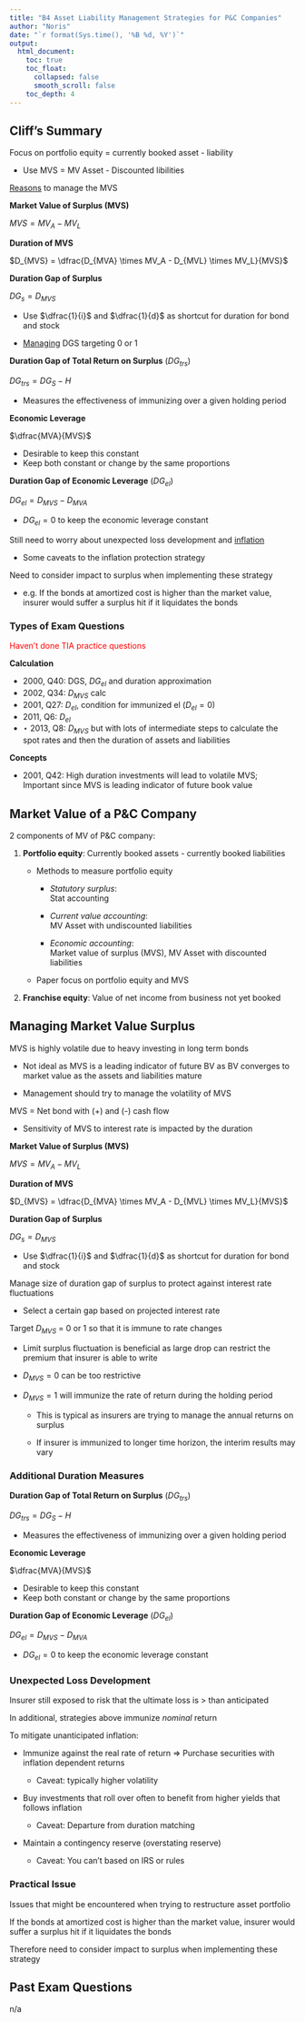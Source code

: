 ```yaml
---
title: "B4 Asset Liability Management Strategies for P&C Companies"
author: "Noris"
date: "`r format(Sys.time(), '%B %d, %Y')`"
output: 
  html_document:
    toc: true
    toc_float:
      collapsed: false
      smooth_scroll: false
    toc_depth: 4
---
```


## Cliff's Summary

Focus on portfolio equity = currently booked asset - liability

* Use MVS = MV Asset - Discounted libilities

[Reasons](#manage-MVS) to manage the MVS

**Market Value of Surplus (MVS)**

$MVS = MV_A - MV_L$

**Duration of MVS**

$D_{MVS} = \dfrac{D_{MVA} \times MV_A - D_{MVL} \times MV_L}{MVS}$

**Duration Gap of Surplus**

$DG_s = D_{MVS}$

* Use $\dfrac{1}{i}$ and $\dfrac{1}{d}$ as shortcut for duration for bond and stock

* [Managing](#DGS-manage) DGS targeting 0 or 1

**Duration Gap of Total Return on Surplus** ($DG_{trs}$)

$DG_{trs} = DG_S - H$

* Measures the effectiveness of immunizing over a given holding period

**Economic Leverage**

$\dfrac{MVA}{MVS}$

* Desirable to keep this constant
* Keep both constant or change by the same proportions

**Duration Gap of Economic Leverage** ($DG_{el}$)

$DG_{el} = D_{MVS} - D_{MVA}$

* $DG_{el} = 0$ to keep the economic leverage constant

Still need to worry about unexpected loss development and [inflation](#inflation)

* Some caveats to the inflation protection strategy

Need to consider impact to surplus when implementing these strategy

* e.g. If the bonds at amortized cost is higher than the market value, insurer would suffer a surplus hit if it liquidates the bonds

### Types of Exam Questions

<span style="color:red">Haven't done TIA practice questions</span>

**Calculation**

* 2000, Q40: DGS, $DG_{el}$ and duration approximation
* 2002, Q34: $D_{MVS}$ calc
* 2001, Q27: $D_{el}$, condition for immunized el ($D_{el} = 0$)
* 2011, Q6: $D_{el}$
* $\star$ 2013, Q8: $D_{MVS}$ but with lots of intermediate steps to calculate the spot rates and then the duration of assets and liabilities

**Concepts**

* 2001, Q42: High duration investments will lead to volatile MVS; Important since MVS is leading indicator of future book value

## Market Value of a P&C Company

2 components of MV of P&C company:

1) **Portfolio equity**: Currently booked assets - currently booked liabilities

    * Methods to measure portfolio equity
    
        * *Statutory surplus*:  
        Stat accounting
        
        * *Current value accounting*:  
        MV Asset with undiscounted liabilities
        
        * *Economic accounting*:  
        Market value of surplus (MVS), MV Asset with discounted liabilities
    
    * Paper focus on portfolio equity and MVS
    
2) **Franchise equity**: Value of net income from business not yet booked

## Managing Market Value Surplus

<a name="manage-MVS"></a>

MVS is highly volatile due to heavy investing in long term bonds

* Not ideal as MVS is a leading indicator of future BV as BV converges to market value as the assets and liabilities mature

* Management should try to manage the volatility of MVS

MVS = Net bond with (+) and (-) cash flow

* Sensitivity of MVS to interest rate is impacted by the duration

**Market Value of Surplus (MVS)**

$MVS = MV_A - MV_L$

**Duration of MVS**

$D_{MVS} = \dfrac{D_{MVA} \times MV_A - D_{MVL} \times MV_L}{MVS}$

**Duration Gap of Surplus**

$DG_s = D_{MVS}$

* Use $\dfrac{1}{i}$ and $\dfrac{1}{d}$ as shortcut for duration for bond and stock

<a name="DGS-manage"></a> Manage size of duration gap of surplus to protect against interest rate fluctuations

* Select a certain gap based on projected interest rate

Target $D_{MVS}$ = 0 or 1 so that it is immune to rate changes

* Limit surplus fluctuation is beneficial as large drop can restrict the premium that insurer is able to write

* $D_{MVS} = 0$ can be too restrictive

* $D_{MVS} = 1$ will immunize the rate of return during the holding period

    * This is typical as insurers are trying to manage the annual returns on surplus
    
    * If insurer is immunized to longer time horizon, the interim results may vary
    
### Additional Duration Measures

**Duration Gap of Total Return on Surplus** ($DG_{trs}$)

$DG_{trs} = DG_S - H$

* Measures the effectiveness of immunizing over a given holding period

**Economic Leverage**

$\dfrac{MVA}{MVS}$

* Desirable to keep this constant
* Keep both constant or change by the same proportions

**Duration Gap of Economic Leverage** ($DG_{el}$)

$DG_{el} = D_{MVS} - D_{MVA}$

* $DG_{el} = 0$ to keep the economic leverage constant

### Unexpected Loss Development

Insurer still exposed to risk that the ultimate loss is > than anticipated

In additional, strategies above immunize *nominal* return

<a name="inflation"></a> To mitigate unanticipated inflation:

* Immunize against the real rate of return $\Rightarrow$ Purchase securities with inflation dependent returns

    * Caveat: typically higher volatility
    
* Buy investments that roll over often to benefit from higher yields that follows inflation

    * Caveat: Departure from duration matching
    
* Maintain a contingency reserve (overstating reserve)

    * Caveat: You can't based on IRS or rules
    
### Practical Issue

Issues that might be encountered when trying to restructure asset portfolio

If the bonds at amortized cost is higher than the market value, insurer would suffer a surplus hit if it liquidates the bonds

Therefore need to consider impact to surplus when implementing these strategy

## Past Exam Questions

n/a